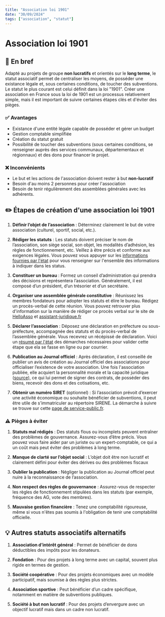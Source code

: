 ```yaml
---
title: "Association loi 1901"
date: "30/09/2024"
tags: ["association", "statut"]
---
```


# Association loi 1901

## 📝 En bref
Adapté au projets de groupe **non lucratifs** et orientés sur le **long terme**, le statut associatif permet de centraliser les moyens, de posséder une existance légale et, sous certaines conditions, de toucher des subventions. Le statut le plus courant est celui définit dans la loi "1901". Créer une association en France sous la loi de 1901 est un processus relativement simple, mais il est important de suivre certaines étapes clés et d'éviter des pièges.

### ✅ Avantages
- Existance d'une entité légale capable de posséder et gérer un budget
- Gestion comptable simplifiée
- Création du statut gratuit
- Possibilité de toucher des subventions (sous certaines conditions, se renseigner auprès des services communaux, départementaux et régionnaux) et des dons pour financer le projet. 

### ❌ Inconvénients
- Le but et les actions de l'association doivent rester à but **non-lucratif**
- Besoin d'au moins 2 personnes pour créer l'association
- Besoin de tenir régulièrement des assemblées générales avec les adhérents.

## ✏️ Étapes de création d'une association loi 1901

1. **Définir l’objet de l’association** :
   Déterminez clairement le but de votre association (culturel, sportif, social, etc.).

2. **Rédiger les statuts** :
   Les statuts doivent préciser le nom de l’association, son siège social, son objet, les modalités d’adhésion, les règles de fonctionnement, etc. Veillez à être précis et conforme aux exigences légales. Vous pouvez vous appuyer sur les [informations fournies par l'état](https://www.service-public.fr/particuliers/vosdroits/F1120) pour vous renseigner sur l'ensemble des informations à indiquer dans les status.

3. **Constituer un bureau** :
  Formez un conseil d’administration qui prendra des décisions et représentera l’association. Généralement, il est composé d’un président, d’un trésorier et d’un secrétaire.

4. **Organiser une assemblée générale constitutive** :
   Réunissez les membres fondateurs pour adopter les statuts et élire le bureau. Rédigez un procès-verbal de cette réunion. Vous pouvez retrouver plus d'information sur la manière de rédiger ce procès verbal sur le site de [HelloAsso](https://www.helloasso.com/blog/proces-verbal-dassemblee-generale-comment-le-rediger/) et [assistant-juridique.fr](https://www.assistant-juridique.fr/modele_pv_assemblee_generale_constitutive.jsp)

5. **Déclarer l’association** :
   Déposez une déclaration en préfecture ou sous-préfecture, accompagnée des statuts et du procès-verbal de l’assemblée générale. Vous recevrez un récépissé de déclaration. Voici un [résumé par l'état](https://www.service-public.fr/particuliers/vosdroits/F1119) des démarches nécessaires pour valider cette étape que ela se fasse en ligne ou par courrier.

6. **Publication au Journal officiel** :
   Après déclaration, il est conseillé de publier un avis de création au Journal officiel des associations pour officialiser l’existence de votre association. Une fois l'association publiée, elle acquiert la personnalité morale et la capacité juridique ([source](https://www.associations.gouv.fr/l-association-declaree.html)), ce qui lui permet de signer des contrats, de posséder des biens, recevoir des dons et des cotisations, etc.

7. **Obtenir un numéro SIRET** (optionnel) :
   Si l’association prévoit d’exercer une activité économique ou souhaite bénéficier de subventions, il peut être utile de s’immatriculer au répertoire SIRENE. La démarche à suivre se trouve sur cette [page de service-public.fr](https://www.service-public.fr/particuliers/vosdroits/F1926).

### ⚠️ Pièges à éviter

1. **Statuts mal rédigés** :
   Des statuts flous ou incomplets peuvent entraîner des problèmes de gouvernance. Assurez-vous d’être précis. Vous pouvez vous faire aider par un juriste ou un expert-comptable, ce qui a un coût mais peut éviter des problèmes à long terme.

2. **Manque de clarté sur l’objet social** :
   L’objet doit être non lucratif et clairement défini pour éviter des dérives ou des problèmes fiscaux

3. **Oublier la publication** :
   Négliger la publication au Journal officiel peut nuire à la reconnaissance de l’association.

4. **Non respect des règles de gouvernance** :
   Assurez-vous de respecter les règles de fonctionnement stipulées dans les statuts (par exemple, fréquence des AG, vote des membres).

5. **Mauvaise gestion financière** :
   Tenez une comptabilité rigoureuse, même si vous n'êtes pas soumis à l'obligation de tenir une comptabilité officielle.

## 💡 Autres statuts associatifs alternatifs

1. **Association d’intérêt général** :
   Permet de bénéficier de dons déductibles des impôts pour les donateurs.

2. **Fondation** :
   Pour des projets à long terme avec un capital, souvent plus rigide en termes de gestion.

3. **Société coopérative** :
   Pour des projets économiques avec un modèle participatif, mais soumise à des règles plus strictes.

4. **Association sportive** :
   Peut bénéficier d’un cadre spécifique, notamment en matière de subventions publiques.

5. **Société à but non lucratif** :
   Pour des projets d’envergure avec un objectif lucratif mais dans un cadre non lucratif.
